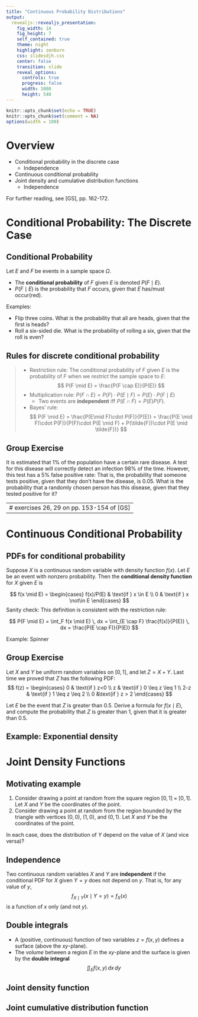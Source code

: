 ```yaml
---
title: "Continuous Probability Distributions"
output: 
  revealjs::revealjs_presentation:
    fig_width: 14 
    fig_height: 7
    self_contained: true
    theme: night
    highlight: zenburn
    css: slidesdjh.css
    center: false
    transition: slide
    reveal_options:
      controls: true
      progress: false
      width: 1080
      height: 540
---
```


```r
knitr::opts_chunk$set(echo = TRUE)
knitr::opts_chunk$set(comment = NA)
options(width = 100)
```


# Overview

- Conditional probability in the discrete case
    - Independence
- Continuous conditional probability
- Joint density and cumulative distribution functions
    - Independence
    
For further reading, see [GS], pp. 162-172.

# Conditional Probability: The Discrete Case

## Conditional Probability

Let $E$ and $F$ be events in a sample space $\Omega$. 

- The **conditional probability** of $F$ given $E$ is denoted $P(F \mid E)$.
- $P(F \mid E)$ is the probability that $F$ occurs, given that $E$ has/must occur(red).

Examples:

- Flip three coins. What is the probability that all are heads, given that the first is heads?
- Roll a six-sided die. What is the probability of rolling a six, given that the roll is even?

## Rules for discrete conditional probability

>- Restriction rule: The conditional probability of $F$ given $E$ is the probability of $F$ when we *restrict* the sample space to $E$:
$$
P(F \mid E) = \frac{P(F \cap E)}{P(E)}
$$
>- Multiplication rule: $P(F \cap E) = P(F)\cdot P(E \mid F) = P(E)\cdot P(F \mid E)$
>    - Two events are **independent** iff $P(E \cap F) = P(E)P(F)$.
>- Bayes' rule: 
$$
P(F \mid E) = \frac{P(E\mid F)\cdot P(F)}{P(E)} = \frac{P(E \mid F)\cdot P(F)}{P(F)\cdot P(E \mid F) + P(\tilde{F})\cdot P(E \mid \tilde{F})}
$$

## Group Exercise

It is estimated that 1% of the population have a certain rare disease. A test for this disease will correctly detect an infection 98% of the time. However, this test has a 5% false positive rate: That is, the probability that someone tests positive, given that they don't have the disease, is 0.05. What is the probability that a randomly chosen person has this disease, given that they tested positive for it?

---
# exercises 26, 29 on pp. 153-154 of [GS]
---

# Continuous Conditional Probability

## PDFs for conditional probability

Suppose $X$ is a continuous random variable with density function $f(x)$. Let $E$ be an event with nonzero probability. Then the **conditional density function** for $X$ given $E$ is

$$
f(x \mid E) = \begin{cases} 
f(x)/P(E) & \text{if } x \in E \\
0 & \text{if } x \not\in E
\end{cases}
$$
Sanity check: This definition is consistent with the restriction rule:

$$
P(F \mid E) = \int_F f(x \mid E) \, dx = \int_{E \cap F} \frac{f(x)}{P(E)} \, dx = \frac{P(E \cap F)}{P(E)}
$$

Example: Spinner

## Group Exercise

Let $X$ and $Y$ be uniform random variables on $[0,1]$, and let $Z = X + Y$. Last time we proved that $Z$ has the following PDF:
$$
f(z) = \begin{cases}
0 & \text{if } z<0 \\
z & \text{if } 0 \leq z \leq 1 \\
2-z & \text{if } 1 \leq z \leq 2 \\
0 &\text{if } z > 2
\end{cases}
$$

Let $E$ be the event that $Z$ is greater than 0.5. Derive a formula for $f(x \mid E)$, and compute the probability that $Z$ is greater than 1, given that it is greater than 0.5.

## Example: Exponential density


# Joint Density Functions

## Motivating example

1. Consider drawing a point at random from the square region $[0,1] \times [0,1]$. Let $X$ and $Y$ be the coordinates of the point.
2. Consider drawing a point at random from the region bounded by the triangle with vertices $(0,0)$, $(1,0)$, and $(0,1)$. Let $X$ and $Y$ be the coordinates of the point.

In each case, does the distribution of $Y$ depend on the value of $X$ (and vice versa)?

## Independence

Two continuous random variables $X$ and $Y$ are **independent** if the conditional PDF for $X$ given $Y = y$ does not depend on $y$. That is, for any value of $y$,
$$
f_{X \mid Y}(x \mid Y = y) = f_X(x)
$$
is a function of $x$ only (and not $y$).

## Double integrals

- A (positive, continuous) function of two variables $z = f(x,y)$ defines a surface (above the $xy$-plane).
- The *volume* between a region $E$ in the $xy$-plane and the surface is given by the **double integral**
$$
\iint_E f(x,y)\, dx\,dy
$$

## Joint density function

## Joint cumulative distribution function



